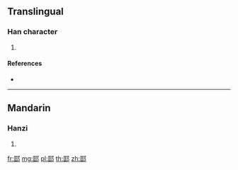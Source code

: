 {{character info/new}}
==Translingual==

===Han character===
{{Han char|rn=163|rad=邑|as=06|sn=9|four=|canj=SGNL}}

# {{defn|Han|sort=邑06}}

====References====
* {{Han ref|kx=1270.090|dkj=39360|hdz=63765.100|uh=90BC|ud=37052}}

----

==Mandarin==

===Hanzi===
{{cmn-hanzi|pin=[[kuāng]] ([[kuang1]])|wg=k'uang<sup>1</sup>}}

# {{defn|lang=cmn|sort=邑06}}

[[fr:邼]]
[[mg:邼]]
[[pl:邼]]
[[th:邼]]
[[zh:邼]]